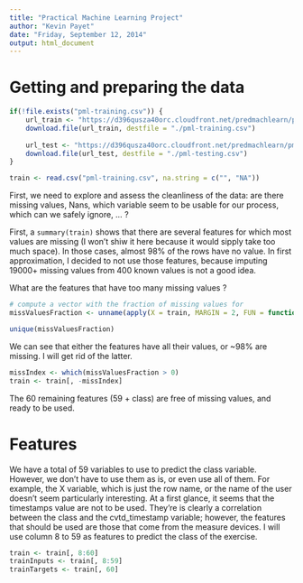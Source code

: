 ```yaml
---
title: "Practical Machine Learning Project"
author: "Kevin Payet"
date: "Friday, September 12, 2014"
output: html_document
---
```


# Getting and preparing the data

```r
if(!file.exists("pml-training.csv")) {
    url_train <- "https://d396qusza40orc.cloudfront.net/predmachlearn/pml-training.csv"
    download.file(url_train, destfile = "./pml-training.csv")
    
    url_test <- "https://d396qusza40orc.cloudfront.net/predmachlearn/pml-testing.csv"
    download.file(url_test, destfile = "./pml-testing.csv")
}

train <- read.csv("pml-training.csv", na.string = c("", "NA"))
```

First, we need to explore and assess the cleanliness of the data: are there missing values, Nans, which variable seem to be usable for our process, which can we safely ignore, ... ?

First, a `summary(train)` shows that there are several features for which most values are missing (I won't shiw it here because it would sipply take too much space). In those cases, almost 98% of the rows have no value. In first approximation, I decided to not use those features, because imputing 19000+ missing values from 400 known values is not a good idea.

What are the features that have too many missing values ?

```r
# compute a vector with the fraction of missing values for
missValuesFraction <- unname(apply(X = train, MARGIN = 2, FUN = function(x){1 - (table(is.na(x))[1]/sum(table(is.na(x))))[[1]]}))

unique(missValuesFraction)
```

We can see that either the features have all their values, or ~98% are missing. I will get rid of the latter.

```r
missIndex <- which(missValuesFraction > 0)
train <- train[, -missIndex]
```

The 60 remaining features (59 + class) are free of missing values, and ready to be used.

# Features

We have a total of 59 variables to use to predict the class variable. However, we don't have to use them as is, or even use all of them. For example, the X variable, which is just the row name, or the name of the user doesn't seem particularly interesting. At a first glance, it seems that the timestamps value are not to be used. They're is clearly a correlation between the class and the cvtd_timestamp variable; however, the features that should be used are those that come from the measure devices. I will use column 8 to 59 as features to predict the class of the exercise.

```r
train <- train[, 8:60]
trainInputs <- train[, 8:59]
trainTargets <- train[, 60]
```

